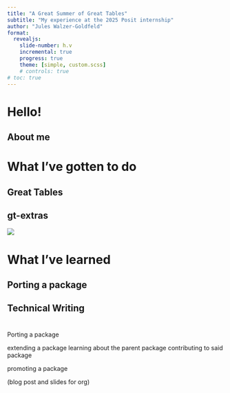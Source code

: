 ```yaml
---
title: "A Great Summer of Great Tables"
subtitle: "My experience at the 2025 Posit internship"
author: "Jules Walzer-Goldfeld"
format:
  revealjs:
    slide-number: h.v
    incremental: true
    progress: true
    theme: [simple, custom.scss]
    # controls: true
# toc: true
---
```



# Hello!

## About me

# What I've gotten to do

## Great Tables

## gt-extras

![](../../images/gap.png)

# What I've learned

## Porting a package


## Technical Writing

# 

Porting a package

extending a package
    learning about the parent package
    contributing to said package

promoting a package



(blog post and slides for org)